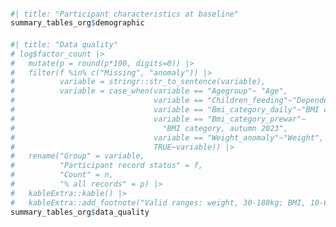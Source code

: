 
####

```r
#| title: "Participant characteristics at baseline"
summary_tables_org$demographic
```

####

```r
#| title: "Data quality"
# log$factor_count |> 
#   mutate(p = round(p*100, digits=0)) |> 
#   filter(f %in% c("Missing", "anomaly")) |> 
#          variable = stringr::str_to_sentence(variable),
#          variable = case_when(variable == "Agegroup"~ "Age",
#                               variable == "Children_feeding"~"Dependent children",
#                               variable == "Bmi_category_daily"~"BMI category, current",
#                               variable == "Bmi_category_prewar"~
#                                 "BMI category, autumn 2023",
#                               variable == "Weight_anomaly"~"Weight",
#                               TRUE~variable)) |> 
#   rename("Group" = variable, 
#          "Participant record status" = f, 
#          "Count" = n, 
#          "% all records" = p) |> 
#   kableExtra::kable() |> 
#   kableExtra::add_footnote("Valid ranges: weight, 30-180kg; BMI, 10-60; age, 16-99 years; dependent children, 0-20")
summary_tables_org$data_quality
```

